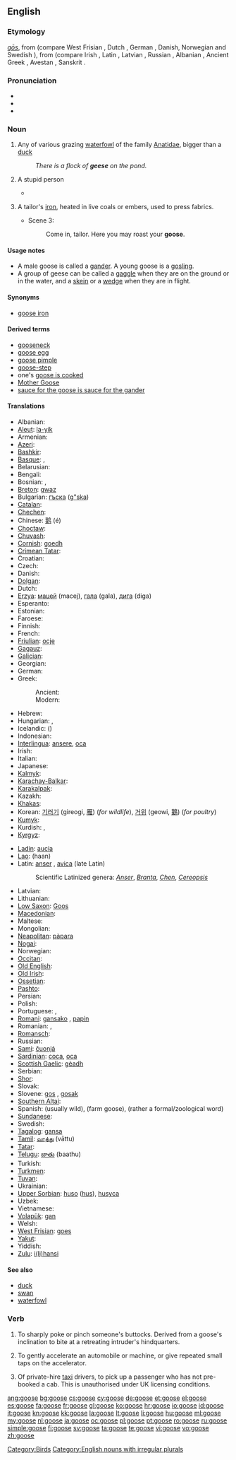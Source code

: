 {{wikipedia|dab=goose (disambiguation)|goose}}
==English==

===Etymology===
{{etyl|ang}} ''[[gos#Old English|gōs]]'', from {{proto|Germanic|ǥansz}} (compare West Frisian {{term|goes|lang=fy}}, Dutch {{term|gans|lang=nl}}, German {{term|Gans|lang=de}}, Danish, Norwegian and Swedish {{term|gås}}), from {{proto|Indo-European|g̑ʰans-}} (compare Irish {{term|gé|lang=ga}}, Latin {{term|anser|ānser|lang=la}}, Latvian {{term|zoss|zùoss|lang=ln}}, Russian {{term|гусь|lang=ru|tr=gus'}}, Albanian {{term|gatë|lang=sq}}, Ancient Greek {{term|χήν|tr=khén|lang=grc}}, Avestan {{term|𐬰𐬁|sc=Avst|tr=zā}}, Sanskrit {{term|हंस||tr=haṃsa|lang=sa}}.

===Pronunciation===
* {{IPA|/ɡuːs/}}
* {{rhymes|uːs}}
* {{audio|en-uk-goose.ogg|Audio (UK)}}

===Noun===
{{wikipedia}}
{{en-noun|geese}}

# Any of various grazing [[waterfowl]] of the family [[Anatidae]], bigger than a [[duck]]
#: ''There is a flock of '''geese''' on the pond.''
# {{slang}} A stupid person
#* {{quote-book|1906|Langdon Mitchell|chapter=The New York Idea|Best Plays of the Early American Theatre, 1787-1911|page=430|url=http://books.google.com/books?id=xVSJZKaX3ScC|editor=John Gassner|isbn=0486410986|year_published=2000
|passage=I'm sorry for you, but you're such a '''goose'''.}}
# {{archaic}} A tailor's [[iron]], heated in live coals or embers, used to press fabrics.
#* {{RQ:Shakespeare Macbeth|II}} Scene 3:
#*: Come in, tailor. Here you may roast your '''goose'''.

====Usage notes====
* A male goose is called a [[gander]]. A young goose is a [[gosling]].
* A group of geese can be called a [[gaggle]] when they are on the ground or in the water, and a [[skein]] or a [[wedge]] when they are in flight.

====Synonyms====
* {{sense|tailor's iron}} [[goose iron]]

====Derived terms====
* [[gooseneck]]
* [[goose egg]]
* [[goose pimple]]
* [[goose-step]]
* one's [[goose is cooked]]
* [[Mother Goose]]
* [[sauce for the goose is sauce for the gander]]

====Translations====
{{trans-top|a grazing waterfowl of the family Anatidae}}
* Albanian: {{t-|sq|patë|f|xs=Albanian}}
* [[Aleut]]: [[la-yik]]
* Armenian: {{t-|hy|սագ|tr=sag}}
* [[Azeri]]: {{t+|az|qaz|xs=Azeri}}
* [[Bashkir]]: {{tø|ba|ҡаҙ|tr=qaź|sc=Cyrl|xs=Bashkir}}
* [[Basque]]: {{t|eu|antzara}}, {{t|eu|ahate}}
* Belarusian: {{t-|be|гусь|tr=huś|xs=Belarusian}}
* Bengali: {{tø|bn|হাঁস|tr=hāṁs|sc=Beng}}
* Bosnian: {{t-|bs|guska|f}}, {{t-|bs|gusan|m}}
* [[Breton]]: [[gwaz]] {{f}}
* Bulgarian: [[гъска]] ([[g"ska]])
* [[Catalan]]: {{t|ca|oca|f}}
* [[Chechen]]: {{tø|ce|гӀаз|tr=ġaz|sc=Cyrl}}
* Chinese: [[鹅]] (é)
* [[Choctaw]]: {{tø|cho|shilaklak}}
* [[Chuvash]]: {{tø|cv|хур|tr=xur|sc=Cyrl}}
* [[Cornish]]: [[goedh]] {{f}}
* [[Crimean Tatar]]: {{tø|crh|qaz|xs=Crimean Tatar}}
* Croatian: {{t+|hr|guska}}
* Czech: {{t+|cs|husa|f}}
* Danish: {{t+|da|gås|c}}
* [[Dolgan]]: {{tø|dlg|каас|tr=kaas|sc=Cyrl}}
* Dutch: {{t+|nl|gans|f}}
* [[Erzya]]: [[мацей]] (macej), [[гала]] (gala), [[дига]] (diga)
* Esperanto: {{t-|eo|ansero|xs=Esperanto}}
* Estonian: {{t+|et|hani}}
* Faroese: {{t-|fo|gás|f|xs=Faroese}}
* Finnish: {{t+|fi|hanhi}}
* French: {{t+|fr|oie|f}}
* [[Friulian]]: [[ocje]]
* [[Gagauz]]: {{tø|gag|kaaz}}
* [[Galician]]: {{l|gl|ganso}}
* Georgian: {{t-|ka|ბატი|tr=bati|sc=Geor|xs=Georgian}}
* German: {{t+|de|Gans|f}}
* Greek:
*: Ancient: {{tø|grc|χήν|m|f|sc=polytonic}}
*: Modern: {{t|el|χήνα|f|tr=chína}}
* Hebrew: {{t|he|אווז|m|tr=aváz}}
* Hungarian: {{t+|hu|lúd}}, {{t+|hu|liba}}
* Icelandic: {{t|is|gæs}} ({{t|is|aligæs}}) {{f}}
* Indonesian: {{t+|id|angsa|xs=Indonesian}}
* [[Interlingua]]: [[ansere]], [[oca]]
* Irish: {{t+|ga|gé|f|xs=Irish}}
* Italian: {{t+|it|oca|f}}
* Japanese: {{t|ja|鵝鳥|tr=[[ガチョウ]], gachō}}
* [[Kalmyk]]: {{tø|xal|һалун|tr=ghalun|sc=Cyrl}}
* [[Karachay-Balkar]]: {{tø|krc|къаз|tr=qaz|sc=Cyrl}}
* [[Karakalpak]]: {{tø|kaa|g'az}}
* Kazakh: {{t|kk|қаз|tr=qaz|sc=Cyrl|xs=Kazakh}}
* [[Khakas]]: {{tø|kjh|хас|tr=xas|sc=Cyrl}}
* Korean: [[기러기]] (gireogi, [[雁]]) (''for wildlife''), [[거위]] (geowi, [[鵝]]) (''for poultry'')
* [[Kumyk]]: {{tø|kum|къаз|tr=qaz|sc=Cyrl}}
* Kurdish: {{t+|ku|qaz}}, {{t-|ku|قاز|sc=ku-Arab}}
* [[Kyrgyz]]: {{t-|ky|каз|tr=qaz|sc=Cyrl|xs=Kyrgyz}}
{{trans-mid}}
* [[Ladin]]: [[aucia]]
* [[Lao]]: {{Laoo|[[ຫ່ານ]]}} (haan)
* Latin: [[anser]] {{m}}, [[avica]] {{f}} (late Latin)
*: Scientific Latinized genera: ''[[Anser]]'', ''[[Branta]]'', ''[[Chen]]'', ''[[Cereopsis]]''
* Latvian: {{t-|lv|zoss|xs=Latvian}}
* Lithuanian: {{t+|lt|žąsis|xs=Lithuanian}}
* [[Low Saxon]]: [[Goos]] {{f}}
* [[Macedonian]]: {{t|mk|гуска|f|tr=gúska}}
* Maltese: {{t-|mt|wiżża|f|xs=Maltese}}
* Mongolian: {{t-|mn|галуу|tr=galuu|sc=Cyrl|xs=Mongolian}}
* [[Neapolitan]]: [[pàpara]]
* [[Nogai]]: {{tø|nog|каз|tr=qaz|sc=Cyrl}}
* Norwegian: {{t+|no|gås}}
* [[Occitan]]: {{t|oc|auca}}
* [[Old English]]: {{t-|ang|gos|alt=gōs|xs=Old English}}
* [[Old Irish]]: {{tø|sga|géd|m}}
* [[Ossetian]]: {{tø|os|хъаз|tr=x”az|sc=Cyrl|xs=Ossetian}}
* [[Pashto]]: {{t-|ps|بته|f|tr=bata|sc=ps-Arab|xs=Pashto}}
* Persian: {{t+|fa|غاز|tr=ghâz|xs=Persian}}
* Polish: {{t+|pl|gęś}}
* Portuguese: {{t+|pt|ganso|m}}, {{t-|pt|gansa|f}}
* [[Romani]]: [[gansako]] {{m}}, [[papin]] {{f}}
* Romanian: {{t|ro|gâscă|f}}, {{t|ro|gânsac|m}}
* [[Romansch]]: {{t|rm|auca|f}}
* Russian: {{t|ru|гусь|m|tr=gus’}}
* [[Sami]]: [[čuonjá]]
* [[Sardinian]]: [[coca]], [[oca]]
* [[Scottish Gaelic]]: [[gèadh]]
* Serbian: {{t-|sr|гуска|sc=Cyrl}}
* [[Shor]]: {{tø|cjs|қас|tr=qas|sc=Cyrl}}
* Slovak: {{t-|sk|hus|f}}
* Slovene: [[gos]] {{f}}, [[gosak]] {{m}}
* [[Southern Altai]]: {{tø|alt|кас|tr=qas|sc=Cyrl}}
* Spanish: {{t|es|ganso|m}} (usually wild), {{t|es|oca|f}} (farm goose), {{t|es|ánsar|m}} (rather a formal/zoological word)
* [[Sundanese]]: {{t|su|soang|xs=Sundanese}}
* Swedish: {{t+|sv|gås|c}}
* [[Tagalog]]: [[gansa]]
* [[Tamil]]: [[வாத்து]] (vāttu)
* [[Tatar]]: {{t-|tt|qaz|xs=Tatar}}
* [[Telugu]]: [[బాతు]] (baathu)
* Turkish: {{t+|tr|kaz}}
* [[Turkmen]]: {{t-|tk|gaz|xs=Turkmen}}
* [[Tuvan]]: {{tø|tyv|кас|tr=qas|sc=Cyrl}}
* Ukrainian: {{t-|uk|гуска|f|xs=Ukrainian}}
* [[Upper Sorbian]]: [[huso]] ([[hus]]), [[husyca]]
* Uzbek: {{t|uz|gʻoz|xs=Uzbek}}
* Vietnamese: {{t+|vi|ngỗng|xs=Vietnamese}}
* [[Volapük]]: [[gan]]
* Welsh: {{t|cy|gŵydd|m|xs=Welsh}}
* [[West Frisian]]: [[goes]]
* [[Yakut]]: {{tø|sah|хаас|tr=xaas|sc=Cyrl}}
* Yiddish: {{t-|yi|גאַנדז|f|tr=gandz|xs=Yiddish}}
* [[Zulu]]: [[i(li)hansi]]
{{trans-bottom}}

====See also====
* [[duck]]
* [[swan]]
* [[waterfowl]]

===Verb===
{{en-verb|goos|ing}}

# {{slang}} To sharply poke or pinch someone's buttocks. Derived from a goose's inclination to bite at a retreating intruder's hindquarters.
# {{slang}} To gently accelerate an automobile or machine, or give repeated small taps on the accelerator.
# {{UK slang}} Of private-hire [[taxi]] drivers, to pick up a passenger who has not pre-booked a cab.  This is unauthorised under UK licensing conditions.

[[Category:Birds]]
[[Category:English nouns with irregular plurals]]

[[ang:goose]]
[[bg:goose]]
[[cs:goose]]
[[cy:goose]]
[[de:goose]]
[[et:goose]]
[[el:goose]]
[[es:goose]]
[[fa:goose]]
[[fr:goose]]
[[gl:goose]]
[[ko:goose]]
[[hr:goose]]
[[io:goose]]
[[id:goose]]
[[it:goose]]
[[kn:goose]]
[[kk:goose]]
[[la:goose]]
[[lt:goose]]
[[li:goose]]
[[hu:goose]]
[[ml:goose]]
[[my:goose]]
[[nl:goose]]
[[ja:goose]]
[[oc:goose]]
[[pl:goose]]
[[pt:goose]]
[[ro:goose]]
[[ru:goose]]
[[simple:goose]]
[[fi:goose]]
[[sv:goose]]
[[ta:goose]]
[[te:goose]]
[[vi:goose]]
[[vo:goose]]
[[zh:goose]]